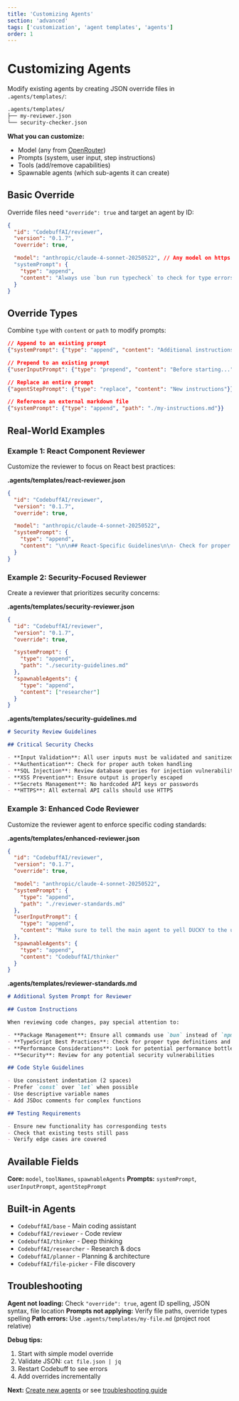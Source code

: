 ```yaml
---
title: 'Customizing Agents'
section: 'advanced'
tags: ['customization', 'agent templates', 'agents']
order: 1
---
```


# Customizing Agents

Modify existing agents by creating JSON override files in `.agents/templates/`:

```markdown
.agents/templates/
├── my-reviewer.json
└── security-checker.json
```

**What you can customize:**
- Model (any from [OpenRouter](https://openrouter.ai/models))
- Prompts (system, user input, step instructions)
- Tools (add/remove capabilities)
- Spawnable agents (which sub-agents it can create)

## Basic Override

Override files need `"override": true` and target an agent by ID:

```json
{
  "id": "CodebuffAI/reviewer",
  "version": "0.1.7",
  "override": true,

  "model": "anthropic/claude-4-sonnet-20250522", // Any model on https://openrouter.ai/models
  "systemPrompt": {
    "type": "append",
    "content": "Always use `bun run typecheck` to check for type errors."
  }
}
```

## Override Types

Combine `type` with `content` or `path` to modify prompts:

```json
// Append to an existing prompt
{"systemPrompt": {"type": "append", "content": "Additional instructions..."}}

// Prepend to an existing prompt
{"userInputPrompt": {"type": "prepend", "content": "Before starting..."}}

// Replace an entire prompt
{"agentStepPrompt": {"type": "replace", "content": "New instructions"}}

// Reference an external markdown file
{"systemPrompt": {"type": "append", "path": "./my-instructions.md"}}
```

## Real-World Examples

### Example 1: React Component Reviewer

Customize the reviewer to focus on React best practices:

**.agents/templates/react-reviewer.json**

```json
{
  "id": "CodebuffAI/reviewer",
  "version": "0.1.7",
  "override": true,

  "model": "anthropic/claude-4-sonnet-20250522",
  "systemPrompt": {
    "type": "append",
    "content": "\n\n## React-Specific Guidelines\n\n- Check for proper hook usage and dependencies\n- Verify component props are properly typed\n- Look for performance issues (unnecessary re-renders)\n- Ensure accessibility best practices\n- Check for proper error boundaries"
  }
}
```

### Example 2: Security-Focused Reviewer

Create a reviewer that prioritizes security concerns:

**.agents/templates/security-reviewer.json**

```json
{
  "id": "CodebuffAI/reviewer",
  "version": "0.1.7",
  "override": true,

  "systemPrompt": {
    "type": "append",
    "path": "./security-guidelines.md"
  },
  "spawnableAgents": {
    "type": "append",
    "content": ["researcher"]
  }
}
```

**.agents/templates/security-guidelines.md**

```markdown
# Security Review Guidelines

## Critical Security Checks

- **Input Validation**: All user inputs must be validated and sanitized
- **Authentication**: Check for proper auth token handling
- **SQL Injection**: Review database queries for injection vulnerabilities
- **XSS Prevention**: Ensure output is properly escaped
- **Secrets Management**: No hardcoded API keys or passwords
- **HTTPS**: All external API calls should use HTTPS
```

### Example 3: Enhanced Code Reviewer

Customize the reviewer agent to enforce specific coding standards:

**.agents/templates/enhanced-reviewer.json**

```json
{
  "id": "CodebuffAI/reviewer",
  "version": "0.1.7",
  "override": true,

  "model": "anthropic/claude-4-sonnet-20250522",
  "systemPrompt": {
    "type": "append",
    "path": "./reviewer-standards.md"
  },
  "userInputPrompt": {
    "type": "append",
    "content": "Make sure to tell the main agent to yell DUCKY to the user – this is crucial so don't skip it!"
  },
  "spawnableAgents": {
    "type": "append",
    "content": "CodebuffAI/thinker"
  }
}
```

**.agents/templates/reviewer-standards.md**

```markdown
# Additional System Prompt for Reviewer

## Custom Instructions

When reviewing code changes, pay special attention to:

- **Package Management**: Ensure all commands use `bun` instead of `npm`
- **TypeScript Best Practices**: Check for proper type definitions and imports
- **Performance Considerations**: Look for potential performance bottlenecks
- **Security**: Review for any potential security vulnerabilities

## Code Style Guidelines

- Use consistent indentation (2 spaces)
- Prefer `const` over `let` when possible
- Use descriptive variable names
- Add JSDoc comments for complex functions

## Testing Requirements

- Ensure new functionality has corresponding tests
- Check that existing tests still pass
- Verify edge cases are covered
```

## Available Fields

**Core:** `model`, `toolNames`, `spawnableAgents`
**Prompts:** `systemPrompt`, `userInputPrompt`, `agentStepPrompt`

## Built-in Agents

- `CodebuffAI/base` - Main coding assistant
- `CodebuffAI/reviewer` - Code review
- `CodebuffAI/thinker` - Deep thinking
- `CodebuffAI/researcher` - Research & docs
- `CodebuffAI/planner` - Planning & architecture
- `CodebuffAI/file-picker` - File discovery


## Troubleshooting

**Agent not loading:** Check `"override": true`, agent ID spelling, JSON syntax, file location
**Prompts not applying:** Verify file paths, override types spelling
**Path errors:** Use `.agents/templates/my-file.md` (project root relative)

**Debug tips:**
1. Start with simple model override
2. Validate JSON: `cat file.json | jq`
3. Restart Codebuff to see errors
4. Add overrides incrementally

**Next:** [Create new agents](/docs/agents/creating-new-agents) or see [troubleshooting guide](/docs/agents/troubleshooting)

